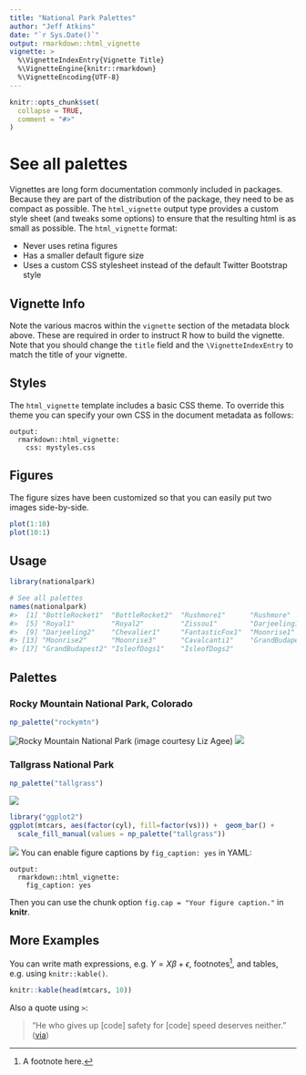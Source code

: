 ```yaml
---
title: "National Park Palettes"
author: "Jeff Atkins"
date: "`r Sys.Date()`"
output: rmarkdown::html_vignette
vignette: >
  %\VignetteIndexEntry{Vignette Title}
  %\VignetteEngine{knitr::rmarkdown}
  %\VignetteEncoding{UTF-8}
---
```


```r
knitr::opts_chunk$set(
  collapse = TRUE,
  comment = "#>"
)
```

# See all palettes

Vignettes are long form documentation commonly included in packages. Because they are part of the distribution of the package, they need to be as compact as possible. The `html_vignette` output type provides a custom style sheet (and tweaks some options) to ensure that the resulting html is as small as possible. The `html_vignette` format:

- Never uses retina figures
- Has a smaller default figure size
- Uses a custom CSS stylesheet instead of the default Twitter Bootstrap style

## Vignette Info

Note the various macros within the `vignette` section of the metadata block above. These are required in order to instruct R how to build the vignette. Note that you should change the `title` field and the `\VignetteIndexEntry` to match the title of your vignette.

## Styles

The `html_vignette` template includes a basic CSS theme. To override this theme you can specify your own CSS in the document metadata as follows:

    output: 
      rmarkdown::html_vignette:
        css: mystyles.css

## Figures

The figure sizes have been customized so that you can easily put two images side-by-side. 

```r
plot(1:10)
plot(10:1)
```
Usage
-----

``` r
library(nationalpark)

# See all palettes
names(nationalpark)
#>  [1] "BottleRocket1"  "BottleRocket2"  "Rushmore1"      "Rushmore"      
#>  [5] "Royal1"         "Royal2"         "Zissou1"        "Darjeeling1"   
#>  [9] "Darjeeling2"    "Chevalier1"     "FantasticFox1"  "Moonrise1"     
#> [13] "Moonrise2"      "Moonrise3"      "Cavalcanti1"    "GrandBudapest1"
#> [17] "GrandBudapest2" "IsleofDogs1"    "IsleofDogs2"
```

Palettes
--------

### Rocky Mountain National Park, Colorado

``` r
np_palette("rockymtn")
```
![Rocky Mountain National Park (image courtesy Liz Agee)](images/rockymtn.jpg)
![](figure/rockymtn.png)


### Tallgrass National Park

``` r
np_palette("tallgrass")
```

![](figure/tallgrass.png)


``` r
library("ggplot2")
ggplot(mtcars, aes(factor(cyl), fill=factor(vs))) +  geom_bar() +
  scale_fill_manual(values = np_palette("tallgrass"))
```

![](figure/ggplot1-1.png)
You can enable figure captions by `fig_caption: yes` in YAML:

    output:
      rmarkdown::html_vignette:
        fig_caption: yes

Then you can use the chunk option `fig.cap = "Your figure caption."` in **knitr**.

## More Examples

You can write math expressions, e.g. $Y = X\beta + \epsilon$, footnotes^[A footnote here.], and tables, e.g. using `knitr::kable()`.

```r
knitr::kable(head(mtcars, 10))
```

Also a quote using `>`:

> "He who gives up [code] safety for [code] speed deserves neither."
([via](https://twitter.com/hadleywickham/status/504368538874703872))
